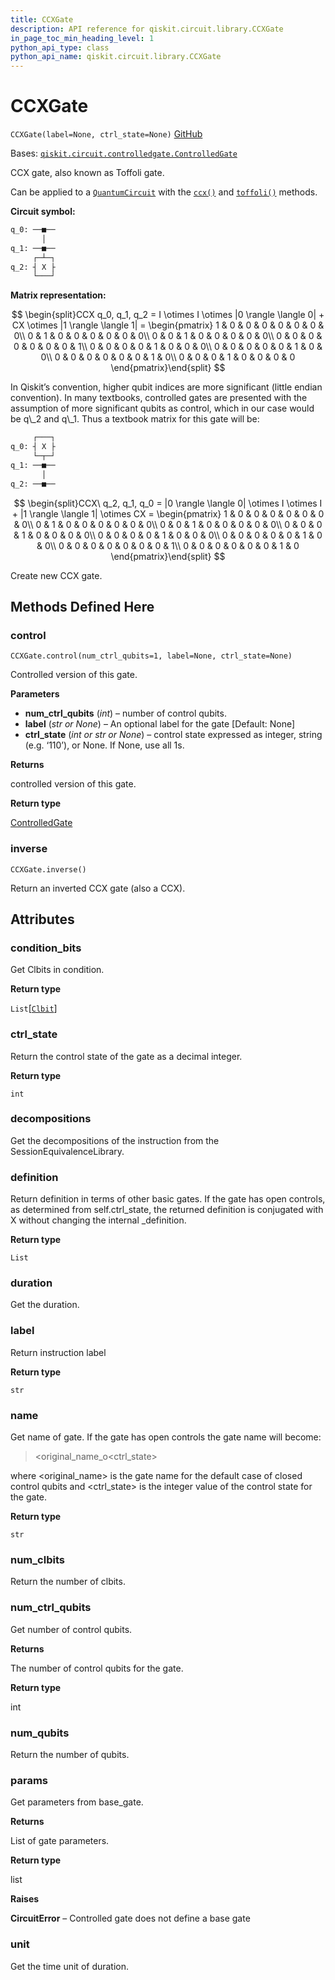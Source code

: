```yaml
---
title: CCXGate
description: API reference for qiskit.circuit.library.CCXGate
in_page_toc_min_heading_level: 1
python_api_type: class
python_api_name: qiskit.circuit.library.CCXGate
---
```


# CCXGate

<span id="qiskit.circuit.library.CCXGate" />

`CCXGate(label=None, ctrl_state=None)` [GitHub](https://github.com/qiskit/qiskit/tree/stable/0.21/qiskit/circuit/library/standard_gates/x.py "view source code")

Bases: [`qiskit.circuit.controlledgate.ControlledGate`](qiskit.circuit.ControlledGate "qiskit.circuit.controlledgate.ControlledGate")

CCX gate, also known as Toffoli gate.

Can be applied to a [`QuantumCircuit`](qiskit.circuit.QuantumCircuit "qiskit.circuit.QuantumCircuit") with the [`ccx()`](qiskit.circuit.QuantumCircuit#ccx "qiskit.circuit.QuantumCircuit.ccx") and [`toffoli()`](qiskit.circuit.QuantumCircuit#toffoli "qiskit.circuit.QuantumCircuit.toffoli") methods.

**Circuit symbol:**

```python
q_0: ──■──
       │
q_1: ──■──
     ┌─┴─┐
q_2: ┤ X ├
     └───┘
```

**Matrix representation:**

$$
\begin{split}CCX q_0, q_1, q_2 =
    I \otimes I \otimes |0 \rangle \langle 0| + CX \otimes |1 \rangle \langle 1| =
   \begin{pmatrix}
        1 & 0 & 0 & 0 & 0 & 0 & 0 & 0\\
        0 & 1 & 0 & 0 & 0 & 0 & 0 & 0\\
        0 & 0 & 1 & 0 & 0 & 0 & 0 & 0\\
        0 & 0 & 0 & 0 & 0 & 0 & 0 & 1\\
        0 & 0 & 0 & 0 & 1 & 0 & 0 & 0\\
        0 & 0 & 0 & 0 & 0 & 1 & 0 & 0\\
        0 & 0 & 0 & 0 & 0 & 0 & 1 & 0\\
        0 & 0 & 0 & 1 & 0 & 0 & 0 & 0
    \end{pmatrix}\end{split}
$$

<Admonition title="Note" type="note">
  In Qiskit’s convention, higher qubit indices are more significant (little endian convention). In many textbooks, controlled gates are presented with the assumption of more significant qubits as control, which in our case would be q\_2 and q\_1. Thus a textbook matrix for this gate will be:

  ```python
       ┌───┐
  q_0: ┤ X ├
       └─┬─┘
  q_1: ──■──
         │
  q_2: ──■──
  ```

  $$
  \begin{split}CCX\ q_2, q_1, q_0 =
      |0 \rangle \langle 0| \otimes I \otimes I + |1 \rangle \langle 1| \otimes CX =
      \begin{pmatrix}
          1 & 0 & 0 & 0 & 0 & 0 & 0 & 0\\
          0 & 1 & 0 & 0 & 0 & 0 & 0 & 0\\
          0 & 0 & 1 & 0 & 0 & 0 & 0 & 0\\
          0 & 0 & 0 & 1 & 0 & 0 & 0 & 0\\
          0 & 0 & 0 & 0 & 1 & 0 & 0 & 0\\
          0 & 0 & 0 & 0 & 0 & 1 & 0 & 0\\
          0 & 0 & 0 & 0 & 0 & 0 & 0 & 1\\
          0 & 0 & 0 & 0 & 0 & 0 & 1 & 0
      \end{pmatrix}\end{split}
  $$
</Admonition>

Create new CCX gate.

## Methods Defined Here

### control

<span id="qiskit.circuit.library.CCXGate.control" />

`CCXGate.control(num_ctrl_qubits=1, label=None, ctrl_state=None)`

Controlled version of this gate.

**Parameters**

*   **num\_ctrl\_qubits** (*int*) – number of control qubits.
*   **label** (*str or None*) – An optional label for the gate \[Default: None]
*   **ctrl\_state** (*int or str or None*) – control state expressed as integer, string (e.g. ‘110’), or None. If None, use all 1s.

**Returns**

controlled version of this gate.

**Return type**

[ControlledGate](qiskit.circuit.ControlledGate "qiskit.circuit.ControlledGate")

### inverse

<span id="qiskit.circuit.library.CCXGate.inverse" />

`CCXGate.inverse()`

Return an inverted CCX gate (also a CCX).

## Attributes

<span id="qiskit.circuit.library.CCXGate.condition_bits" />

### condition\_bits

Get Clbits in condition.

**Return type**

`List`\[[`Clbit`](qiskit.circuit.Clbit "qiskit.circuit.classicalregister.Clbit")]

<span id="qiskit.circuit.library.CCXGate.ctrl_state" />

### ctrl\_state

Return the control state of the gate as a decimal integer.

**Return type**

`int`

<span id="qiskit.circuit.library.CCXGate.decompositions" />

### decompositions

Get the decompositions of the instruction from the SessionEquivalenceLibrary.

<span id="qiskit.circuit.library.CCXGate.definition" />

### definition

Return definition in terms of other basic gates. If the gate has open controls, as determined from self.ctrl\_state, the returned definition is conjugated with X without changing the internal \_definition.

**Return type**

`List`

<span id="qiskit.circuit.library.CCXGate.duration" />

### duration

Get the duration.

<span id="qiskit.circuit.library.CCXGate.label" />

### label

Return instruction label

**Return type**

`str`

<span id="qiskit.circuit.library.CCXGate.name" />

### name

Get name of gate. If the gate has open controls the gate name will become:

> \<original\_name\_o\<ctrl\_state>

where \<original\_name> is the gate name for the default case of closed control qubits and \<ctrl\_state> is the integer value of the control state for the gate.

**Return type**

`str`

<span id="qiskit.circuit.library.CCXGate.num_clbits" />

### num\_clbits

Return the number of clbits.

<span id="qiskit.circuit.library.CCXGate.num_ctrl_qubits" />

### num\_ctrl\_qubits

Get number of control qubits.

**Returns**

The number of control qubits for the gate.

**Return type**

int

<span id="qiskit.circuit.library.CCXGate.num_qubits" />

### num\_qubits

Return the number of qubits.

<span id="qiskit.circuit.library.CCXGate.params" />

### params

Get parameters from base\_gate.

**Returns**

List of gate parameters.

**Return type**

list

**Raises**

**CircuitError** – Controlled gate does not define a base gate

<span id="qiskit.circuit.library.CCXGate.unit" />

### unit

Get the time unit of duration.

